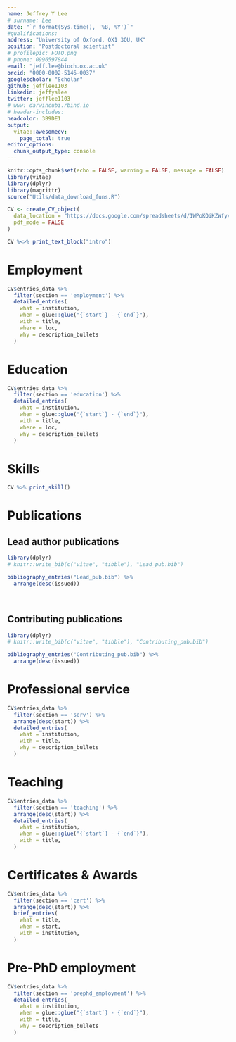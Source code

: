 ```yaml
---
name: Jeffrey Y Lee
# surname: Lee
date: "`r format(Sys.time(), '%B, %Y')`"
#qualifications: 
address: "University of Oxford, OX1 3QU, UK"
position: "Postdoctoral scientist"
# profilepic: FOTO.png
# phone: 0996597844
email: "jeff.lee@bioch.ox.ac.uk"
orcid: "0000-0002-5146-0037"
googlescholar: "Scholar"
github: jefflee1103
linkedin: jeffyslee
twitter: jefflee1103
# www: darwincubi.rbind.io
# header-includes:
headcolor: 3B9DE1
output: 
  vitae::awesomecv:
    page_total: true
editor_options: 
  chunk_output_type: console
---
```



```r
knitr::opts_chunk$set(echo = FALSE, warning = FALSE, message = FALSE)
library(vitae)
library(dplyr)
library(magrittr)
source("Utils/data_download_funs.R")

CV <- create_CV_object(
  data_location = "https://docs.google.com/spreadsheets/d/1WPoKQiKZWfyvW5HA48tUJ1JOth7A2-Vb0v6HsmcmUSs/edit?usp=sharing",  
  pdf_mode = FALSE
)

```

\vspace*{0.5cm}

```r
CV %<>% print_text_block("intro") 
```

# Employment

```r
CV$entries_data %>% 
  filter(section == 'employment') %>% 
  detailed_entries(
    what = institution,
    when = glue::glue("{`start`} - {`end`}"),
    with = title,
    where = loc,
    why = description_bullets
  )
```

# Education

```r
CV$entries_data %>% 
  filter(section == 'education') %>% 
  detailed_entries(
    what = institution,
    when = glue::glue("{`start`} - {`end`}"),
    with = title,
    where = loc,
    why = description_bullets
  )
```

# Skills

```r
CV %>% print_skill()
```

# Publications

## Lead author publications

```r
library(dplyr)
# knitr::write_bib(c("vitae", "tibble"), "Lead_pub.bib")

bibliography_entries("Lead_pub.bib") %>%
  arrange(desc(issued))
```

&nbsp;

## Contributing publications

```r
library(dplyr)
# knitr::write_bib(c("vitae", "tibble"), "Contributing_pub.bib")

bibliography_entries("Contributing_pub.bib") %>%
  arrange(desc(issued))
```

# Professional service 

```r
CV$entries_data %>% 
  filter(section == 'serv') %>% 
  arrange(desc(start)) %>%
  detailed_entries(
    what = institution,
    with = title,
    why = description_bullets
  )
```

# Teaching 

```r
CV$entries_data %>% 
  filter(section == 'teaching') %>% 
  arrange(desc(start)) %>%
  detailed_entries(
    what = institution,
    when = glue::glue("{`start`} - {`end`}"),
    with = title,
  )
```

# Certificates & Awards

```r
CV$entries_data %>% 
  filter(section == 'cert') %>% 
  arrange(desc(start)) %>%
  brief_entries(
    what = title,
    when = start,
    with = institution,
  )
```

# Pre-PhD employment

```r
CV$entries_data %>% 
  filter(section == 'prephd_employment') %>% 
  detailed_entries(
    what = institution,
    when = glue::glue("{`start`} - {`end`}"),
    with = title,
    why = description_bullets
  )
```








